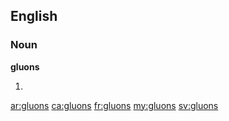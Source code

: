 {{also|gluóns}}
==English==

===Noun===
'''gluons'''

# {{plural of|gluon}}

[[ar:gluons]]
[[ca:gluons]]
[[fr:gluons]]
[[my:gluons]]
[[sv:gluons]]